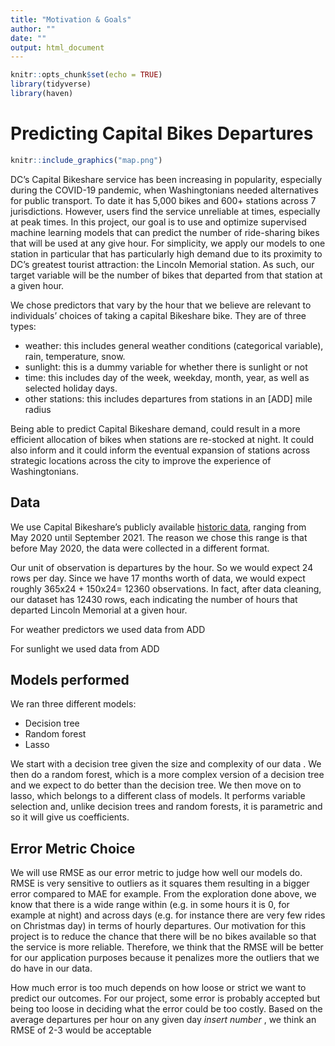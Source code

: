 ```yaml
---
title: "Motivation & Goals"
author: ""
date: ""
output: html_document
---
```


```r
knitr::opts_chunk$set(echo = TRUE)
library(tidyverse)
library(haven)
```


# Predicting Capital Bikes Departures


```r
knitr::include_graphics("map.png")
```


DC's Capital Bikeshare service has been increasing in popularity, especially during the COVID-19 pandemic, when Washingtonians needed alternatives for public transport. To date it has 5,000 bikes and 600+ stations across 7 jurisdictions. However, users find the service unreliable at times, especially at peak times. In this project, our goal is to use and optimize supervised machine learning models that can predict the number of ride-sharing bikes that will be used at any give hour. For simplicity, we apply our models to one station in particular that has particularly high demand due to its proximity to DC's greatest tourist attraction: the Lincoln Memorial station. As such, our target variable will be the number of bikes that departed from that station at a given hour.

We chose predictors that vary by the hour that we believe are relevant to individuals' choices of taking a capital Bikeshare bike. They are of three types:

* weather: this includes general weather conditions (categorical variable), rain, temperature, snow. 
* sunlight: this is a dummy variable for whether there is sunlight or not
* time: this includes day of the week, weekday, month, year, as well as selected holiday days.
* other stations: this includes departures from stations in an [ADD] mile radius


Being able to predict Capital Bikeshare demand, could result in a more efficient allocation of bikes when stations are re-stocked at night. It could also inform and it could inform the eventual expansion of stations across strategic locations across the city to improve the experience of Washingtonians.

## Data

We use Capital Bikeshare's publicly available [historic data](https://www.capitalbikeshare.com/system-data), ranging from May 2020 until September 2021. The reason we chose this range is that before May 2020, the data were collected in a different format.

Our unit of observation is departures by the hour. So we would expect 24 rows per day. Since we have 17 months worth of data, we would expect roughly 365x24 + 150x24= 12360 observations. In fact, after data cleaning, our dataset has 12430 rows, each indicating the number of hours that departed Lincoln Memorial at a given hour.

For weather predictors we used data from ADD

For sunlight we used data from ADD


## Models performed

We ran three different models:

* Decision tree
* Random forest
* Lasso

We start with a decision tree given the size and complexity of our data . We then do a random forest, which is a more complex version of a decision tree and we expect to do better than the decision tree. We then move on to lasso, which belongs to a different class of models. It performs variable selection and, unlike decision trees and random forests, it is parametric and so it will give us coefficients.

## Error Metric Choice

We will use RMSE as our error metric to judge how well our models do. RMSE is very sensitive to outliers as it squares them resulting in a bigger error compared to MAE for example. From the exploration done above, we know that there is a wide range within (e.g. in some hours it is 0, for example at night) and across days (e.g. for instance there are very few rides on Christmas day) in terms of hourly departures. Our motivation for this project is to reduce the chance that there will be no bikes available so that the service is more reliable. Therefore, we think that the RMSE will be better for our application purposes because it penalizes more the outliers that we do have in our data.

How much error is too much depends on how loose or strict we want to predict our outcomes. For our project, some error is probably accepted but being too loose in deciding what the error could be too costly. Based on the average departures per hour on any given day *insert number* , we think an RMSE of 2-3 would be acceptable


